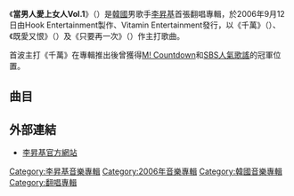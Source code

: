 {{unreferenced|time=2016-07-10T22:09:44+00:00}}
{{Infobox Album
| Name        = 當男人愛上女人Vol.1<br>（{{lang|ko|남자가 여자를 사랑할 때 Vol. 1}}）
| Type        = 翻唱專輯
| Artist      = [[李昇基|李昇基]]
| Cover       = Lee Seung Gi When A Man Loves A Woman.jpg
| Genre       = [[韓國流行音樂|韓國流行音樂]]
|  Released   = {{KOR}} 2006年9月12日
|  Recorded    = 2006年
|  Label      = {{KOR}} [[Hook_Entertainment|Hook Entertainment]]製作<br>[[Vitamin_Entertainment|Vitamin Entertainment]]發行
|  Producer   = [[韓遠鍾|韓遠鍾]]（{{lang|ko|한원종}}）
|  Length     = 45分58秒
|  Reviews    = *Mnet – {{Rating|9.8|10}}9.8 [http://mnet.interest.me/album/120930 link]
|  Last album = [[Crazy_For_You|Crazy For You]]<br />（2006年）
|  This album = '''當男人愛上女人Vol.1'''<br />（2006年）
|  Next album = [[LOVE_(Digital_Single)_-_The_1st_Concert|LOVE (Digital Single) - The 1st Concert]]<br />（2007年）
}}

《'''當男人愛上女人Vol.1'''》（{{lang-ko|《'''남자가 여자를 사랑할 때 Vol. 1'''》}}）是[[韓國|韓國]]男歌手[[李昇基|李昇基]]首張翻唱專輯，於2006年9月12日由Hook Entertainment製作、Vitamin Entertainment發行，以《千萬》（{{lang|ko|《제발》}}）、《既愛又恨》（{{lang|ko|《원하고 원망하죠》}}）及《只要再一次》（{{lang|ko|《한번만 더》}}）作主打歌曲。

首波主打《千萬》在專輯推出後曾獲得[[M!_Countdown|M! Countdown]]和[[SBS人氣歌謠|SBS人氣歌謠]]的冠軍位置。

==曲目==
{{Tracklist
| total_length = 45:58
| font_size = 80%

| all_producer = [[韓遠鍾|韓遠鍾]]（{{lang|ko|한원종}}）

| music_credits = yes
| lyrics_credits = yes
| arranger_credits = yes
| extra_column = 原唱人
| longnote_column = yes

| title1 = 千萬
| note1 = {{lang|ko|제발}}
| longnote1 = 第一主打
| music1 = [[金賢哲|金賢哲]]（{{lang|ko|김현철}}）
| lyrics1 = [[李素羅|李素羅]]（{{lang|ko|이소라}}）
| arranger1 = 金步民（{{lang|ko|김보민}}）<br>金賢哲
| extra1 = 李素羅
| length1 = 4:30

| title2 = 既愛又恨
| note2 = {{lang|ko|원하고 원망하죠}}
| longnote2 = 第二主打
| music2 = [[申在弘|申在弘]]（{{lang|ko|신재홍}}）
| lyrics2 = [[尹思羅|尹思羅]]（{{lang|ko|윤사라}}）
| arranger2 = [[申光|申光]]（{{lang|ko|신형}}）
| extra2 = {{link-ko|As One (韓國組合)|애즈 원|As One}}（{{lang|ko|애즈 원}}）
| length2 = 4:07

| title3 = 我內心的他
| note3 = {{lang|ko|내안의 그대}}
| longnote3 = 
| music3 = [[崔泰完|崔泰完]]（{{lang|ko|최태완}}）
| lyrics3 = [[李熙承|李熙承]]（{{lang|ko|이희승}}）
| arranger3 = 崔泰完
| extra3 = {{link-ko|徐英恩|서영은 (가수)}}（{{lang|ko|서영은}}）
| length3 = 4:30

| title4 = 不是相愛過嗎
| note4 = {{lang|ko|사랑했잖아}}
| longnote4 = 
| music4 = [[金世振|金世振]]（{{lang|ko|김세진}}）
| lyrics4 = [[LYn|李世真]]（{{lang|ko|이세진}}）
| arranger4 = [[李玹承|李玹承]]（{{lang|ko|이현승}}）
| extra4 = [[LYn|LYn]]（{{lang|ko|린}}）
| length4 = 4:13

| title5 = 只要再一次
| note5 = {{lang|ko|한번만 더}}
| longnote5 = 第三主打
| music5 = [[金城浩|金城浩]]（{{lang|ko|김성호}}）
| lyrics5 = [[全相真|全相真]]（{{lang|ko|전상진}}）
| arranger5 = {{link-ko|黃成在|황성제}}（{{lang|ko|황성제}}）
| extra5 = {{link-ko|朴省身|박성신}}（{{lang|ko|박성신}}）
| length5 = 4:02

| title6 = Addio
| note6 = {{lang|ko|아디오}}
| longnote6 = 
| music6 = [[李相浩|李相浩]]（{{lang|ko|이상호}}）
| lyrics6 = [[林保慶|林保慶]]（{{lang|ko|임보경}}）
| arranger6 = 李相浩
| extra6 = [[Yangpa|Yangpa]]（{{lang|ko|양파}}）
| length6 = 4:06

| title7 = 告白
| note7 = {{lang|ko|고백}}
| longnote7 = 
| music7 = [[李賢廷|李賢廷]]（{{lang|ko|이현정}}）
| lyrics7 = [[朴京鎮|朴京鎮]]（{{lang|ko|박경진}}）
| arranger7 = [[李念_(韓國)|李念]]（{{lang|ko|이념}}）
| extra7 = [[張娜拉|張娜拉]]（{{lang|ko|장나라}}）
| length7 = 4:40

| title8 = 眼淚
| note8 = {{lang|ko|눈물}}
| longnote8 = 
| music8 = {{link-ko|金在媛|리아 (1975년)}}（{{lang|ko|김재원}}）
| lyrics8 = 金在媛
| arranger8 = 韓遠鍾<br>[[李津美|李津美]]（{{lang|ko|이진미}}）
| extra8 = {{link-ko|Riaa(大韓民國的歌手)|리아 (대한민국의 가수)|Riaa}}（{{lang|ko|리아}}）
| length8 = 4:04

| title9 = 只屬於我的
| note9 = {{lang|ko|나만의것}}
| longnote9 = 國語版本為金完宣《[[第一次接觸_(金完宣專輯)|在你背後的我]]》
| music9 = {{link-ko|孫戊賢|손무현}}（{{lang|ko|손무현}}）
| lyrics9 = [[金諄坤|金諄坤]]（{{lang|ko|김순곤}}）
| arranger9 = [[表建洙|表建洙]]（{{lang|ko|표건수}}）
| extra9 = [[金完宣|金完宣]]（{{lang|ko|김완선}}）
| length9 = 3:59

| title10 = 遇見
| note10 = {{lang|ko|만남}}
| longnote10 = [[蔡妍|蔡妍]]（{{lang|ko|채연}}）合唱
| music10 = [[任奇勳|任奇勳]]（{{lang|ko|임기훈}}）
| lyrics10 = {{link-ko|金鎮滿 (音樂人)|김진만 (음악가)|金鎮滿}}（{{lang|ko|김진만}}）
| arranger10 = [[柳妥|柳妥]]（{{lang|ko|유타}}）<br>[[徐起|徐起]]（{{lang|ko|서기}}）
| extra10 = [[高耀太|高耀太]]（{{lang|ko|코요태}}）
| length10 = 3:40

| title11 = 既愛又恨
| note11 =  Acoustic ver.）（{{lang|ko|원하고 원망하죠（Acoustic ver.）}}
| longnote11 = 
| music11 = 申在弘
| lyrics11 = 尹思羅
| arranger11 = 
| extra11 = 
| length11 = 4:04

}}

== 外部連結 ==
* [https://web.archive.org/web/20190916193656/http://leeseunggi.com/ 李昇基官方網站]

[[Category:李昇基音樂專輯|Category:李昇基音樂專輯]]
[[Category:2006年音樂專輯|Category:2006年音樂專輯]]
[[Category:韓國音樂專輯|Category:韓國音樂專輯]]
[[Category:翻唱專輯|Category:翻唱專輯]]